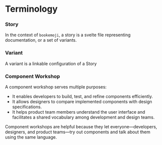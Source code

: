 # Terminology

### Story

In the context of `bookemoji`, a story is a svelte file representing documentation, or a set of variants.

### Variant

A variant is a linkable configuration of a Story

### Component Workshop

A component workshop serves multiple purposes:

- It enables developers to build, test, and refine components efficiently.
- It allows designers to compare implemented components with design specifications.
- It helps product team members understand the user interface and facilitates a shared vocabulary among development and design teams.

Component workshops are helpful because they let everyone—developers, designers, and product teams—try out components and talk about them using the same language.
